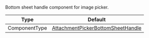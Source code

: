 Bottom sheet handle component for image picker.

| Type          | Default                                                                                                                                                                                       |
| ------------- | --------------------------------------------------------------------------------------------------------------------------------------------------------------------------------------------- |
| ComponentType | [AttachmentPickerBottomSheetHandle](https://github.com/GetStream/stream-chat-react-native/blob/main/package/src/components/AttachmentPicker/components/AttachmentPickerBottomSheetHandle.tsx) |
